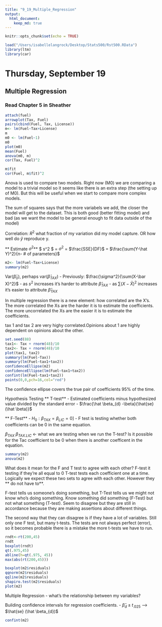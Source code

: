 ```yaml
---
title: "9_19_Multiple_Regression"
output: 
  html_document:
    keep_md: true
---
```


```r
knitr::opts_chunk$set(echo = TRUE)
```
```r
load("/Users/isabellelangrock/Desktop/Stats500/Rst500.RData")
library(ltm)
library(car) 
```

# Thursday, September 19 
## Multiple Regression 
### Read Chapter 5 in Sheather 

```r
attach(fuel)
arrowplot(Tax, Fuel)
pairs(cbind(Fuel, Tax, License))
m<- lm(Fuel~Tax+License)
m
m0 <- lm(Fuel~1)
m0
plot(m0)
mean(Fuel)
anova(m0, m)
cor(Tax, Fuel)^2

m$fit
cor(Fuel, m$fit)^2
```

Anova is used to compare two models. Right now (M0) we are comparing a model to a trivial model so it seems like there is an extra step (the setting up of M0). But this will be useful when we start to compare more complex models. 

The sum of squares says that the more variabels we add, the closer the model will get to the dataset. This is both good (better fitting model) and bad (as we want the model to be general enough to fit data outside of the model)

Correlation: $R^2$ what fraction of my variation did my model capture. OR how well do $\hat y$ reproduce y. 


** Estimate $\sigma^2$** 
$ s^2 $ = $\sigma^2$ = $\frac{SSE}{DF}$ = $\frac{\sum(Y-\hat Y)^2}{n- # of parameters}$

```r
m2<- lm(Fuel~Tax+License)
summary(m2)
```

Var($\hat\beta_{0}$), perhaps var($\hat\beta_{TAX}$)
- Previously: $\frac{\sigma^2}{\sum(X-\bar X)^2}$
- as $s^2$ increases it's harder to attribute $\hat\beta_{TAX}$ 
- as $\sum(X- \bar X)^2$ increases it's easier to attribute  $\hat\beta_{TAX}$ 

In multiple regression there is a new element: how correlated are the X's. The more correlated the Xs are the harder it is to estimate the coefficients. The more uncorrelated the Xs are the easier it is to estimate the coefficients. 

tax 1 and tax 2 are very highy correlated.Opinions about 1 are highly dependent on opinions about the other. 
```r
set.seed(88)
tax1<- Tax + rnorm(48)/10
tax2<- Tax + rnorm(48)/10
plot(tax1, tax2)
summary(lm(Fuel~Tax))
summary(lm(Fuel~tax1+tax2))
confidenceEllipse(m2)
confidenceEllipse(lm(Fuel~tax1+tax2))
confint(lm(Fuel~tax1+tax2))
points(0,0,pch=16,col="red")

```
The confidence ellipse covers the true pair of coefficients 95% of the time. 

Hypothesis Testing 
** T-test** 
- Estimated coefficients minus hypothesized value divided by the standard error 
- $\frac{\hat \beta_{d} -\beta}{\hat{se}(\hat \beta)}$

** F-Test** 
- $H_{0} : \beta_{TAX} = \beta_{LIC} = 0]$
- F test is testing whether both coefficients can be 0 in the same equation. 


$\beta_{TAX}$
$\beta_{TAX.LIC}$ <- what we are testing when we run the T-test? Is it possible for the Tac coefficient to be 0 when there is another coefficent in the equation. 

```r
summary(m2)
anova(m2)
```


What does it mean for the F and T test to agree with each other? 
F-test it testing if they're all equal to 0
T-test tests each coefficient one at a time. 
Logically we expect these two sets to agree with each other. However they ** do not have to**.

F-test tells us someone's doing something, but T-Test tells us we might not know who's doing something. Know something did something (F-Test) but not what something (T-test). Seem to disagree but they are still in accordance because they are making assertions about different things. 

The second way that they can disagree is if they have a lot of variables. Still only one F test, but many t-tests. The tests are not always perfect (error), so it becomes probable there is a mistake the more t-tests we have to run. 

```r
rndt<-rt(200,45)
rndt 
boxplot(rndt)
qt(.975,45)
abline(h=qt(.975, 45))
max(abs(rt(200,45)))

boxplot(m2$residuals)
qqnorm(m2$residuals)
qqline(m2$residuals)
shapiro.test(m2$residuals)
plot(m2)

```


Multiple Regression - what's the relationship between my variables? 


Building confidence intervals for regression coefficients. 
- $\hat \beta_{d} \pm t_{.025}$ --> $\hat{se} (\hat \beta_{d})$

```r
confint(m2)
```


